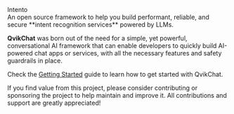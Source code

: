 
<div className="text-3xl font-bold mt-5">Intento</div>
<span className="block text-muted font-light">
  An open source framework to help you build performant, reliable, and secure
  **intent recognition services** powered by LLMs.
</span>

**QvikChat** was born out of the need for a simple, yet powerful, conversational AI framework that can enable developers to quickly build AI-powered chat apps or services, with all the necessary features and safety guardrails in place.

Check the [Getting Started](/getting-started) guide to learn how to get started with QvikChat.

If you find value from this project, please consider contributing or sponsoring the project to help maintain and improve it. All contributions and support are greatly appreciated!

<SponsorBtn variant="outline" className="my-5"></SponsorBtn>

